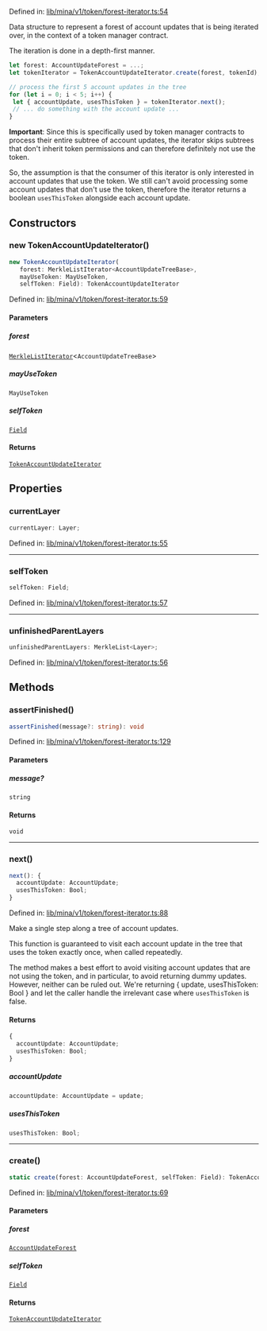 Defined in: [lib/mina/v1/token/forest-iterator.ts:54](https://github.com/o1-labs/o1js/blob/46b9772d07785397c4bd76a102bc9f6730d321bb/src/lib/mina/v1/token/forest-iterator.ts#L54)

Data structure to represent a forest of account updates that is being iterated over,
in the context of a token manager contract.

The iteration is done in a depth-first manner.

```ts
let forest: AccountUpdateForest = ...;
let tokenIterator = TokenAccountUpdateIterator.create(forest, tokenId);

// process the first 5 account updates in the tree
for (let i = 0; i < 5; i++) {
 let { accountUpdate, usesThisToken } = tokenIterator.next();
 // ... do something with the account update ...
}
```

**Important**: Since this is specifically used by token manager contracts to process their entire subtree
of account updates, the iterator skips subtrees that don't inherit token permissions and can therefore definitely not use the token.

So, the assumption is that the consumer of this iterator is only interested in account updates that use the token.
We still can't avoid processing some account updates that don't use the token, therefore the iterator returns a boolean
`usesThisToken` alongside each account update.

## Constructors

### new TokenAccountUpdateIterator()

```ts
new TokenAccountUpdateIterator(
   forest: MerkleListIterator<AccountUpdateTreeBase>, 
   mayUseToken: MayUseToken, 
   selfToken: Field): TokenAccountUpdateIterator
```

Defined in: [lib/mina/v1/token/forest-iterator.ts:59](https://github.com/o1-labs/o1js/blob/46b9772d07785397c4bd76a102bc9f6730d321bb/src/lib/mina/v1/token/forest-iterator.ts#L59)

#### Parameters

##### forest

[`MerkleListIterator`](MerkleListIterator.mdx)\<`AccountUpdateTreeBase`\>

##### mayUseToken

`MayUseToken`

##### selfToken

[`Field`](Field.mdx)

#### Returns

[`TokenAccountUpdateIterator`](TokenAccountUpdateIterator.mdx)

## Properties

### currentLayer

```ts
currentLayer: Layer;
```

Defined in: [lib/mina/v1/token/forest-iterator.ts:55](https://github.com/o1-labs/o1js/blob/46b9772d07785397c4bd76a102bc9f6730d321bb/src/lib/mina/v1/token/forest-iterator.ts#L55)

***

### selfToken

```ts
selfToken: Field;
```

Defined in: [lib/mina/v1/token/forest-iterator.ts:57](https://github.com/o1-labs/o1js/blob/46b9772d07785397c4bd76a102bc9f6730d321bb/src/lib/mina/v1/token/forest-iterator.ts#L57)

***

### unfinishedParentLayers

```ts
unfinishedParentLayers: MerkleList<Layer>;
```

Defined in: [lib/mina/v1/token/forest-iterator.ts:56](https://github.com/o1-labs/o1js/blob/46b9772d07785397c4bd76a102bc9f6730d321bb/src/lib/mina/v1/token/forest-iterator.ts#L56)

## Methods

### assertFinished()

```ts
assertFinished(message?: string): void
```

Defined in: [lib/mina/v1/token/forest-iterator.ts:129](https://github.com/o1-labs/o1js/blob/46b9772d07785397c4bd76a102bc9f6730d321bb/src/lib/mina/v1/token/forest-iterator.ts#L129)

#### Parameters

##### message?

`string`

#### Returns

`void`

***

### next()

```ts
next(): {
  accountUpdate: AccountUpdate;
  usesThisToken: Bool;
}
```

Defined in: [lib/mina/v1/token/forest-iterator.ts:88](https://github.com/o1-labs/o1js/blob/46b9772d07785397c4bd76a102bc9f6730d321bb/src/lib/mina/v1/token/forest-iterator.ts#L88)

Make a single step along a tree of account updates.

This function is guaranteed to visit each account update in the tree that uses the token
exactly once, when called repeatedly.

The method makes a best effort to avoid visiting account updates that are not using the token,
and in particular, to avoid returning dummy updates.
However, neither can be ruled out. We're returning { update, usesThisToken: Bool } and let the
caller handle the irrelevant case where `usesThisToken` is false.

#### Returns

```ts
{
  accountUpdate: AccountUpdate;
  usesThisToken: Bool;
}
```

##### accountUpdate

```ts
accountUpdate: AccountUpdate = update;
```

##### usesThisToken

```ts
usesThisToken: Bool;
```

***

### create()

```ts
static create(forest: AccountUpdateForest, selfToken: Field): TokenAccountUpdateIterator
```

Defined in: [lib/mina/v1/token/forest-iterator.ts:69](https://github.com/o1-labs/o1js/blob/46b9772d07785397c4bd76a102bc9f6730d321bb/src/lib/mina/v1/token/forest-iterator.ts#L69)

#### Parameters

##### forest

[`AccountUpdateForest`](AccountUpdateForest.mdx)

##### selfToken

[`Field`](Field.mdx)

#### Returns

[`TokenAccountUpdateIterator`](TokenAccountUpdateIterator.mdx)
